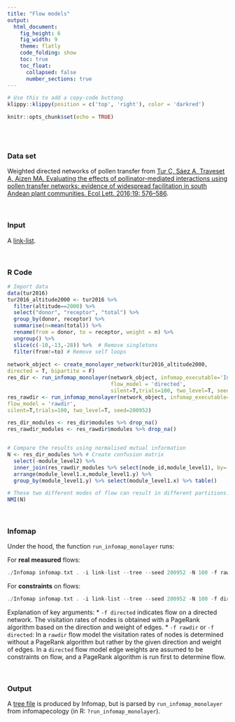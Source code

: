 ```yaml
---
title: "Flow models"
output:
  html_document: 
    fig_height: 6
    fig_width: 9
    theme: flatly
    code_folding: show
    toc: true
    toc_float:
      collapsed: false
      number_sections: true
---
```


```r
# Use this to add a copy-code buttong
klippy::klippy(position = c('top', 'right'), color = 'darkred')
```

```r
knitr::opts_chunk$set(echo = TRUE)
```

<br>
<br>

### Data set
Weighted directed networks of pollen transfer from [Tur C, Sáez A, Traveset A, Aizen MA. Evaluating the effects of pollinator-mediated interactions using pollen transfer networks: evidence of widespread facilitation in south Andean plant communities. Ecol Lett. 2016;19: 576–586](https://onlinelibrary.wiley.com/doi/abs/10.1111/ele.12594).

<br>

### Input
A [link-list](https://www.mapequation.org/infomap/#InputLinkList).

<br>

### R Code
```r
# Import data
data(tur2016)
tur2016_altitude2000 <- tur2016 %>% 
  filter(altitude==2000) %>% 
  select("donor", "receptor", "total") %>% 
  group_by(donor, receptor) %>% 
  summarise(n=mean(total)) %>% 
  rename(from = donor, to = receptor, weight = n) %>% 
  ungroup() %>%
  slice(c(-10,-13,-28)) %>%  # Remove singletons
  filter(from!=to) # Remove self loops
  
network_object <- create_monolayer_network(tur2016_altitude2000, 
directed = T, bipartite = F)
res_dir <- run_infomap_monolayer(network_object, infomap_executable='Infomap',
                                 flow_model = 'directed',
                                 silent=T,trials=100, two_level=T, seed=200952)
res_rawdir <- run_infomap_monolayer(network_object, infomap_executable='Infomap',
flow_model = 'rawdir',
silent=T,trials=100, two_level=T, seed=200952)

res_dir_modules <- res_dir$modules %>% drop_na()
res_rawdir_modules <- res_rawdir$modules %>% drop_na()


# Compare the results using normalised mutual information
N <- res_dir_modules %>% # Create confusion matrix
  select(-module_level2) %>%
  inner_join(res_rawdir_modules %>% select(node_id,module_level1), by='node_id') %>%
  arrange(module_level1.x,module_level1.y) %>%
  group_by(module_level1.y) %>% select(module_level1.x) %>% table()

# These two different modes of flow can result in different partitions.
NMI(N)

```

<br>

### Infomap
Under the hood, the function `run_infomap_monolayer` runs:

For **real measured** flows:
```C++
./Infomap infomap.txt . -i link-list --tree --seed 200952 -N 100 -f rawdir --two-level
```

For **constraints** on flows:
```C++
./Infomap infomap.txt . -i link-list --tree --seed 200952 -N 100 -f directed --two-level
```

Explanation of key arguments:
* `-f directed` indicates flow on a directed network. The visitation rates of nodes is obtained with a PageRank algorithm based on the direction and weight of edges.
* `-f rawdir` or `-f directed`: In a `rawdir` flow model the visitation rates of nodes is determined without a PageRank algorithm but rather by the given direction and weight of edges. In a `directed` flow model edge weights are assumed to be constraints on flow, and a PageRank algorithm is run first to determine flow.

<br>

### Output
A [tree file](https://www.mapequation.org/infomap/#OutputTree) is produced by Infomap, but is parsed by `run_infomap_monolayer` from infomapecology (in R: `?run_infomap_monolayer`).
